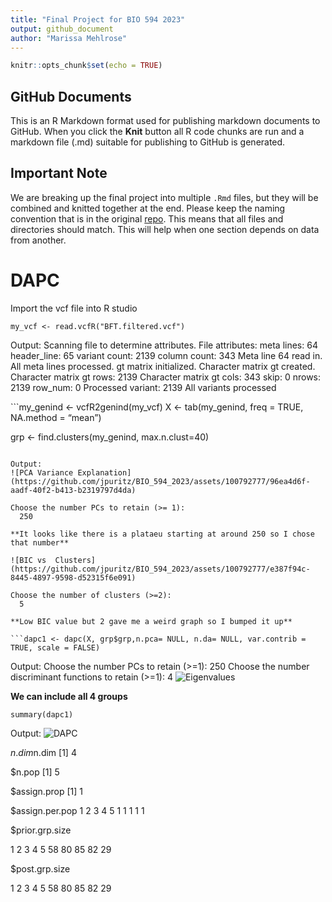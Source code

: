 ```yaml
---
title: "Final Project for BIO 594 2023"
output: github_document
author: "Marissa Mehlrose"
---
```


```r
knitr::opts_chunk$set(echo = TRUE)
```

## GitHub Documents

This is an R Markdown format used for publishing markdown documents to GitHub. When you click the **Knit** button all R code chunks are run and a markdown file (.md) suitable for publishing to GitHub is generated.

## Important Note
We are breaking up the final project into multiple `.Rmd` files, but they will be combined and knitted together at the end.  Please keep the naming convention that is in the original [repo](https://github.com/pdimens/2022-Tatlanticus_popgen).
This means that all files and directories should match.  This will help when one section depends on data from another.

# DAPC

Import the vcf file into R studio

```my_vcf <- read.vcfR("BFT.filtered.vcf")```

Output:
Scanning file to determine attributes.
File attributes:
  meta lines: 64
header_line: 65
variant count: 2139
column count: 343
Meta line 64 read in.
All meta lines processed.
gt matrix initialized.
Character matrix gt created.
Character matrix gt rows: 2139
Character matrix gt cols: 343
skip: 0
nrows: 2139
row_num: 0
Processed variant: 2139
All variants processed

```my_genind <- vcfR2genind(my_vcf)
X <- tab(my_genind, freq = TRUE, NA.method = "mean")

grp <- find.clusters(my_genind, max.n.clust=40)
```

Output:
![PCA Variance Explanation](https://github.com/jpuritz/BIO_594_2023/assets/100792777/96ea4d6f-aadf-40f2-b413-b2319797d4da)

Choose the number PCs to retain (>= 1): 
  250

**It looks like there is a plataeu starting at around 250 so I chose that number**

![BIC vs  Clusters](https://github.com/jpuritz/BIO_594_2023/assets/100792777/e387f94c-8445-4897-9598-d52315f6e091)

Choose the number of clusters (>=2): 
  5

**Low BIC value but 2 gave me a weird graph so I bumped it up**

```dapc1 <- dapc(X, grp$grp,n.pca= NULL, n.da= NULL, var.contrib = TRUE, scale = FALSE)
```

Output: 
Choose the number PCs to retain (>=1): 250
Choose the number discriminant functions to retain (>=1): 4
![Eigenvalues](https://github.com/jpuritz/BIO_594_2023/assets/100792777/88c04d4b-9fac-443f-b7b5-2dbb23e391ef)


**We can include all 4 groups**

```scatter(dapc1)
summary(dapc1)
```
Output:
![DAPC](https://github.com/jpuritz/BIO_594_2023/assets/100792777/90dfcb22-8f4f-49d4-88ba-15cebd41196f)


$n.dim
$n.dim
[1] 4

$n.pop
[1] 5

$assign.prop
[1] 1

$assign.per.pop
1 2 3 4 5 
1 1 1 1 1 

$prior.grp.size

1  2  3  4  5 
58 80 85 82 29 

$post.grp.size

1  2  3  4  5 
58 80 85 82 29 
